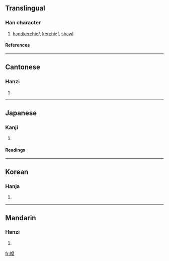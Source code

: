 ==Translingual==
===Han character===
{{Han char|rn=50|rad=巾|as=07|sn=10|four=4821<sub>6</sub>|canj=中月金口山 (LBCRU)}}
# [[handkerchief]], [[kerchief]], [[shawl]]
====References====
{{Han ref|kx=0331.230|dkj=08904|dj=0637.170|hdz=10741.070|uh=5E28|ud=24104|bh=D174|bd=53620}}
----
==Cantonese==
===Hanzi===
{{yue-hanzi|jyut=|y=seui3}}
# {{defn|Cantonese}}
----
==Japanese==
===Kanji===
{{ja-kanji|grade=|rs=巾07}}
# {{defn|Japanese}} 
====Readings====
{{ja-readings|on=[[せい]] (sei), [[さい]] (sai), [[えつ]] (etsu), [[えち]] (echi), [[すい]] (sui), [[ぜい]] (zei)|kun=[[てふき]] (tefuki)}}
----
==Korean==
===Hanja===
{{ko-hanja|hangeul=세|rv=se|mr=se}}
# {{defn|Korean}}
----
==Mandarin==
===Hanzi===
{{cmn-hanzi|pin=[[shuì]] ([[shui4]])|wg=shui<sup>4</sup>}}
# {{defn|Mandarin}}

[[fr:帨]]